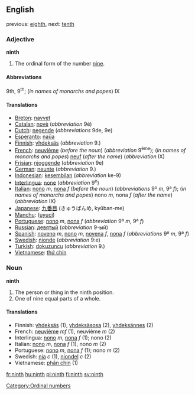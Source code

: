 ==English==
previous: [[eighth]], next: [[tenth]]

===Adjective===
'''ninth'''
# The ordinal form of the number [[nine]].

====Abbreviations====
9th, 9<sup>th</sup>; (''in names of monarchs and popes'') IX

====Translations====

*[[Breton]]: [[navvet]]
*[[Catalan]]: [[novè]] (''abbreviation'' 9è)
*[[Dutch]]: [[negende]] (''abbreviations'' 9de, 9e)
*[[Esperanto]]: [[naŭa]]
*[[Finnish]]: [[yhdeksäs]] (''abbreviation'' 9.)
*[[French]]: [[neuvième]] (''before the noun'') (''abbreviation'' 9<sup>ème</sup>); (''in names of monarchs and popes'') [[neuf]] (''after the name'') (''abbreviation'' IX)
*[[Frisian]]: [[njoggende]] (''abbreviation'' 9e)
*[[German]]: [[neunte]] (''abbreviation'' 9.)
*[[Indonesian]]: [[kesembilan]] (''abbreviation'' ke-9)
*[[Interlingua]]: [[none]] (''abbreviation'' 9<sup>e</sup>)
*[[Italian]]: [[nono]] ''m'', [[nona]] ''f'' (''before the noun'') (''abbreviations'' 9º ''m'', 9ª ''f''); (''in names of monarchs and popes'') nono ''m'', nona ''f'' (''after the name'') (''abbreviation'' IX)
*[[Japanese]]: [[九番目]] (きゅうばんめ, kyūban-me)
*[[Manchu]]: ([[uyuci]])
*[[Portuguese]]: [[nono]] ''m'', [[nona]] ''f'' (''abbreviation'' 9º ''m'', 9ª ''f'')
*[[Russian]]: [[девятый]] (''abbreviation'' 9-ый)
*[[Spanish]]: [[noveno]] ''m'', [[nono]] ''m'', [[novena]] ''f'', [[nona]] ''f'' (''abbreviations'' 9º ''m'', 9ª ''f'')
*[[Swedish]]: [[nionde]] (''abbreviation'' 9:e)
*[[Turkish]]: [[dokuzuncu]] (''abbreviation'' 9.)
*[[Vietnamese]]: [[thứ chín]]

===Noun===
'''ninth'''

#The person or thing in the ninth position.
#One of nine equal parts of a whole.

====Translations====

*Finnish: [[yhdeksäs]] (1), [[yhdeksäsosa]] (2), [[yhdeksännes]] (2)
*French: [[neuvième]] ''mf'' (1), neuvième ''m'' (2)
*Interlingua: [[nono]] ''m'', [[nona]] ''f'' (1); nono (2)
*Italian: [[nono]] ''m'', [[nona]] ''f'' (1), nono ''m'' (2)
*Portuguese: [[nono]] ''m'', [[nona]] ''f'' (1); nono ''m'' (2)
*Swedish: [[nia]] ''c'' (1), [[niondel]] ''c'' (2)
*Vietnamese: [[phần chín]] (1)

[[Category:Ordinal numbers]]

[[fr:ninth]]
[[hu:ninth]]
[[pl:ninth]]
[[fi:ninth]]
[[sv:ninth]]